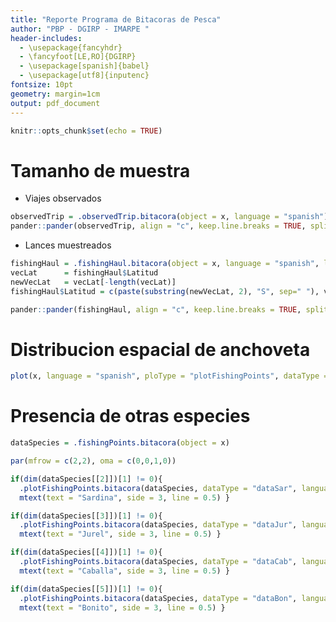 ```yaml
---
title: "Reporte Programa de Bitacoras de Pesca"
author: "PBP - DGIRP - IMARPE "
header-includes:
  - \usepackage{fancyhdr}
  - \fancyfoot[LE,RO]{DGIRP}
  - \usepackage[spanish]{babel}
  - \usepackage[utf8]{inputenc}
fontsize: 10pt
geometry: margin=1cm
output: pdf_document
---
```


\pagenumbering{gobble}

```r
knitr::opts_chunk$set(echo = TRUE)
```

# Tamanho de muestra

* Viajes observados
```r
observedTrip = .observedTrip.bitacora(object = x, language = "spanish")
pander::pander(observedTrip, align = "c", keep.line.breaks = TRUE, split.table = 120)
```

* Lances muestreados
```r
fishingHaul = .fishingHaul.bitacora(object = x, language = "spanish", latByPort = FALSE)
vecLat      = fishingHaul$Latitud
newVecLat   = vecLat[-length(vecLat)]
fishingHaul$Latitud = c(paste(substring(newVecLat, 2), "S", sep=" "), vecLat[length(vecLat)])

pander::pander(fishingHaul, align = "c", keep.line.breaks = TRUE, split.table = 120)
```

\pagebreak

# Distribucion espacial de anchoveta 
```r
plot(x, language = "spanish", ploType = "plotFishingPoints", dataType = "dataAnch")
```

# Presencia de otras especies
```r
dataSpecies = .fishingPoints.bitacora(object = x)

par(mfrow = c(2,2), oma = c(0,0,1,0))

if(dim(dataSpecies[[2]])[1] != 0){
  .plotFishingPoints.bitacora(dataSpecies, dataType = "dataSar", language = "spanish")
  mtext(text = "Sardina", side = 3, line = 0.5) }

if(dim(dataSpecies[[3]])[1] != 0){
  .plotFishingPoints.bitacora(dataSpecies, dataType = "dataJur", language = "spanish")
  mtext(text = "Jurel", side = 3, line = 0.5) }

if(dim(dataSpecies[[4]])[1] != 0){
  .plotFishingPoints.bitacora(dataSpecies, dataType = "dataCab", language = "spanish")
  mtext(text = "Caballa", side = 3, line = 0.5) }

if(dim(dataSpecies[[5]])[1] != 0){
  .plotFishingPoints.bitacora(dataSpecies, dataType = "dataBon", language = "spanish")
  mtext(text = "Bonito", side = 3, line = 0.5) }
```

